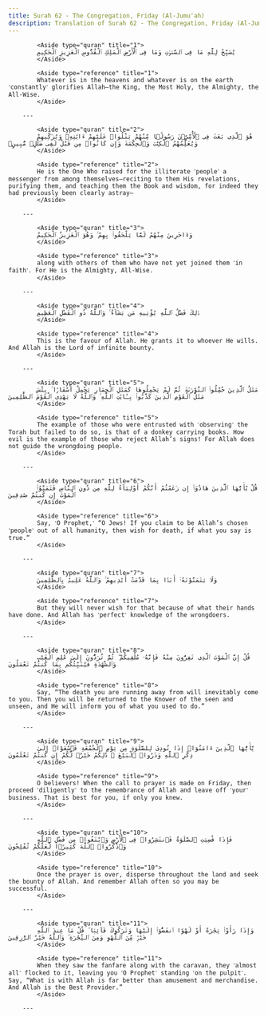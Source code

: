 ```yaml
---
title: Surah 62 - The Congregation, Friday (Al-Jumu'ah)
description: Translation of Surah 62 - The Congregation, Friday (Al-Jumu'ah)
---
```





            <Aside type="quran" title="1">
            يُسَبِّحُ لِلَّهِ مَا فِى ٱلسَّمَٰوَٰتِ وَمَا فِى ٱلْأَرْضِ ٱلْمَلِكِ ٱلْقُدُّوسِ ٱلْعَزِيزِ ٱلْحَكِيمِ
            </Aside>

            <Aside type="reference" title="1">
            Whatever is in the heavens and whatever is on the earth ˹constantly˺ glorifies Allah—the King, the Most Holy, the Almighty, the All-Wise.
            </Aside>

        ---
        
            <Aside type="quran" title="2">
            هُوَ ٱلَّذِى بَعَثَ فِى ٱلْأُمِّيِّۦنَ رَسُولًۭا مِّنْهُمْ يَتْلُوا۟ عَلَيْهِمْ ءَايَٰتِهِۦ وَيُزَكِّيهِمْ وَيُعَلِّمُهُمُ ٱلْكِتَٰبَ وَٱلْحِكْمَةَ وَإِن كَانُوا۟ مِن قَبْلُ لَفِى ضَلَٰلٍۢ مُّبِينٍۢ
            </Aside>

            <Aside type="reference" title="2">
            He is the One Who raised for the illiterate ˹people˺ a messenger from among themselves—reciting to them His revelations, purifying them, and teaching them the Book and wisdom, for indeed they had previously been clearly astray—
            </Aside>

        ---
        
            <Aside type="quran" title="3">
            وَءَاخَرِينَ مِنْهُمْ لَمَّا يَلْحَقُوا۟ بِهِمْ ۚ وَهُوَ ٱلْعَزِيزُ ٱلْحَكِيمُ
            </Aside>

            <Aside type="reference" title="3">
            along with others of them who have not yet joined them ˹in faith˺. For He is the Almighty, All-Wise.
            </Aside>

        ---
        
            <Aside type="quran" title="4">
            ذَٰلِكَ فَضْلُ ٱللَّهِ يُؤْتِيهِ مَن يَشَآءُ ۚ وَٱللَّهُ ذُو ٱلْفَضْلِ ٱلْعَظِيمِ
            </Aside>

            <Aside type="reference" title="4">
            This is the favour of Allah. He grants it to whoever He wills. And Allah is the Lord of infinite bounty.
            </Aside>

        ---
        
            <Aside type="quran" title="5">
            مَثَلُ ٱلَّذِينَ حُمِّلُوا۟ ٱلتَّوْرَىٰةَ ثُمَّ لَمْ يَحْمِلُوهَا كَمَثَلِ ٱلْحِمَارِ يَحْمِلُ أَسْفَارًۢا ۚ بِئْسَ مَثَلُ ٱلْقَوْمِ ٱلَّذِينَ كَذَّبُوا۟ بِـَٔايَٰتِ ٱللَّهِ ۚ وَٱللَّهُ لَا يَهْدِى ٱلْقَوْمَ ٱلظَّٰلِمِينَ
            </Aside>

            <Aside type="reference" title="5">
            The example of those who were entrusted with ˹observing˺ the Torah but failed to do so, is that of a donkey carrying books. How evil is the example of those who reject Allah’s signs! For Allah does not guide the wrongdoing people.
            </Aside>

        ---
        
            <Aside type="quran" title="6">
            قُلْ يَٰٓأَيُّهَا ٱلَّذِينَ هَادُوٓا۟ إِن زَعَمْتُمْ أَنَّكُمْ أَوْلِيَآءُ لِلَّهِ مِن دُونِ ٱلنَّاسِ فَتَمَنَّوُا۟ ٱلْمَوْتَ إِن كُنتُمْ صَٰدِقِينَ
            </Aside>

            <Aside type="reference" title="6">
            Say, ˹O Prophet,˺ “O Jews! If you claim to be Allah’s chosen ˹people˺ out of all humanity, then wish for death, if what you say is true.”
            </Aside>

        ---
        
            <Aside type="quran" title="7">
            وَلَا يَتَمَنَّوْنَهُۥٓ أَبَدًۢا بِمَا قَدَّمَتْ أَيْدِيهِمْ ۚ وَٱللَّهُ عَلِيمٌۢ بِٱلظَّٰلِمِينَ
            </Aside>

            <Aside type="reference" title="7">
            But they will never wish for that because of what their hands have done. And Allah has ˹perfect˺ knowledge of the wrongdoers.
            </Aside>

        ---
        
            <Aside type="quran" title="8">
            قُلْ إِنَّ ٱلْمَوْتَ ٱلَّذِى تَفِرُّونَ مِنْهُ فَإِنَّهُۥ مُلَٰقِيكُمْ ۖ ثُمَّ تُرَدُّونَ إِلَىٰ عَٰلِمِ ٱلْغَيْبِ وَٱلشَّهَٰدَةِ فَيُنَبِّئُكُم بِمَا كُنتُمْ تَعْمَلُونَ
            </Aside>

            <Aside type="reference" title="8">
            Say, “The death you are running away from will inevitably come to you. Then you will be returned to the Knower of the seen and unseen, and He will inform you of what you used to do.”
            </Aside>

        ---
        
            <Aside type="quran" title="9">
            يَٰٓأَيُّهَا ٱلَّذِينَ ءَامَنُوٓا۟ إِذَا نُودِىَ لِلصَّلَوٰةِ مِن يَوْمِ ٱلْجُمُعَةِ فَٱسْعَوْا۟ إِلَىٰ ذِكْرِ ٱللَّهِ وَذَرُوا۟ ٱلْبَيْعَ ۚ ذَٰلِكُمْ خَيْرٌۭ لَّكُمْ إِن كُنتُمْ تَعْلَمُونَ
            </Aside>

            <Aside type="reference" title="9">
            O believers! When the call to prayer is made on Friday, then proceed ˹diligently˺ to the remembrance of Allah and leave off ˹your˺ business. That is best for you, if only you knew.
            </Aside>

        ---
        
            <Aside type="quran" title="10">
            فَإِذَا قُضِيَتِ ٱلصَّلَوٰةُ فَٱنتَشِرُوا۟ فِى ٱلْأَرْضِ وَٱبْتَغُوا۟ مِن فَضْلِ ٱللَّهِ وَٱذْكُرُوا۟ ٱللَّهَ كَثِيرًۭا لَّعَلَّكُمْ تُفْلِحُونَ
            </Aside>

            <Aside type="reference" title="10">
            Once the prayer is over, disperse throughout the land and seek the bounty of Allah. And remember Allah often so you may be successful.
            </Aside>

        ---
        
            <Aside type="quran" title="11">
            وَإِذَا رَأَوْا۟ تِجَٰرَةً أَوْ لَهْوًا ٱنفَضُّوٓا۟ إِلَيْهَا وَتَرَكُوكَ قَآئِمًۭا ۚ قُلْ مَا عِندَ ٱللَّهِ خَيْرٌۭ مِّنَ ٱللَّهْوِ وَمِنَ ٱلتِّجَٰرَةِ ۚ وَٱللَّهُ خَيْرُ ٱلرَّٰزِقِينَ
            </Aside>

            <Aside type="reference" title="11">
            When they saw the fanfare along with the caravan, they ˹almost all˺ flocked to it, leaving you ˹O Prophet˺ standing ˹on the pulpit˺. Say, “What is with Allah is far better than amusement and merchandise. And Allah is the Best Provider.”
            </Aside>

        ---
        